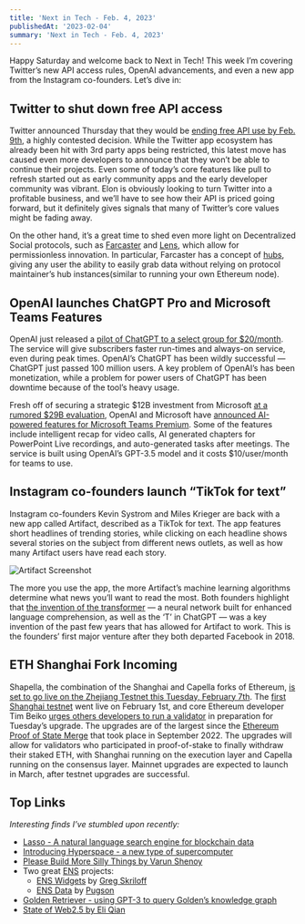 ```yaml
---
title: 'Next in Tech - Feb. 4, 2023'
publishedAt: '2023-02-04'
summary: 'Next in Tech - Feb. 4, 2023'
---
```


Happy Saturday and welcome back to Next in Tech! This week I’m covering Twitter’s new API access rules, OpenAI advancements, and even a new app from the Instagram co-founders. Let’s dive in:

## Twitter to shut down free API access

Twitter announced Thursday that they would be [ending free API use by Feb. 9th](https://twitter.com/TwitterDev/status/1621026986784337922), a highly contested decision. While the Twitter app ecosystem has already been hit with 3rd party apps being restricted, this latest move has caused even more developers to announce that they won’t be able to continue their projects. Even some of today’s core features like pull to refresh started out as early community apps and the early developer community was vibrant. Elon is obviously looking to turn Twitter into a profitable business, and we’ll have to see how their API is priced going forward, but it definitely gives signals that many of Twitter’s core values might be fading away.

On the other hand, it’s a great time to shed even more light on Decentralized Social protocols, such as [Farcaster](https://farcaster.xyz/) and [Lens](https://www.lens.xyz/), which allow for permissionless innovation. In particular, Farcaster has a concept of [hubs](https://github.com/farcasterxyz/protocol#4-hubs), giving any user the ability to easily grab data without relying on protocol maintainer’s hub instances(similar to running your own Ethereum node).

## OpenAI launches ChatGPT Pro and Microsoft Teams Features

OpenAI just released a [pilot of ChatGPT to a select group for $20/month](https://openai.com/blog/chatgpt-plus/). The service will give subscribers faster run-times and always-on service, even during peak times. OpenAI’s ChatGPT has been wildly successful — ChatGPT just passed 100 million users. A key problem of OpenAI’s has been monetization, while a problem for power users of ChatGPT has been downtime because of the tool’s heavy usage.

Fresh off of securing a strategic $12B investment from Microsoft [at a rumored $29B evaluation](https://www.wsj.com/articles/chatgpt-creator-openai-is-in-talks-for-tender-offer-that-would-value-it-at-29-billion-11672949279), OpenAI and Microsoft have [announced AI-powered features for Microsoft Teams Premium](https://www.microsoft.com/en-us/microsoft-365/blog/2023/02/01/microsoft-teams-premium-cut-costs-and-add-ai-powered-productivity/). Some of the features include intelligent recap for video calls, AI generated chapters for PowerPoint Live recordings, and auto-generated tasks after meetings. The service is built using OpenAI’s GPT-3.5 model and it costs $10/user/month for teams to use.

## Instagram co-founders launch “TikTok for text”

Instagram co-founders Kevin Systrom and Miles Krieger are back with a new app called Artifact, described as a TikTok for text. The app features short headlines of trending stories, while clicking on each headline shows several stories on the subject from different news outlets, as well as how many Artifact users have read each story.

![Artifact Screenshot](https://res.cloudinary.com/dz3c2rl2o/image/upload/v1704142851/media/ArtifactScreenshot.png)

The more you use the app, the more Artifact’s machine learning algorithms determine what news you’ll want to read the most. Both founders highlight that [the invention of the transformer](https://ai.googleblog.com/2017/08/transformer-novel-neural-network.html) — a neural network built for enhanced language comprehension, as well as the ‘T’ in ChatGPT — was a key invention of the past few years that has allowed for Artifact to work. This is the founders’ first major venture after they both departed Facebook in 2018.

## ETH Shanghai Fork Incoming

Shapella, the combination of the Shanghai and Capella forks of Ethereum, [is set to go live on the Zhejiang Testnet this Tuesday, February 7th](https://www.galaxy.com/research/insights/ethereum-all-core-developers-execution-call-154/). The [first Shanghai testnet](https://zhejiang.ethpandaops.io/) went live on February 1st, and core Ethereum developer Tim Beiko [urges others developers to run a validator](https://twitter.com/TimBeiko/status/1621210361704886273) in preparation for Tuesday’s upgrade. The upgrades are of the largest since the [Ethereum Proof of State Merge](https://ethereum.org/en/upgrades/merge/) that took place in September 2022. The upgrades will allow for validators who participated in proof-of-stake to finally withdraw their staked ETH, with Shanghai running on the execution layer and Capella running on the consensus layer. Mainnet upgrades are expected to launch in March, after testnet upgrades are successful.

## Top Links

_Interesting finds I’ve stumbled upon recently:_

- [Lasso - A natural language search engine for blockchain data](https://lasso.gg/)
- [Introducing Hyperspace - a new type of supercomputer](https://mirror.xyz/0xdC5d2d95CD48865b9d8d9b44827A4a85a65f2970/Rg1ietH8lFbzS3wwl6bnfOCdOoXvKMm3yZGFzSLc6EY)
- [Please Build More Silly Things by Varun Shenoy](https://varunshenoy.substack.com/p/please-build-more-silly-things)
- Two great [ENS](https://ens.app/) projects:
	- [ENS Widgets](http://enswidgets.xyz/) by [Greg Skriloff](https://twitter.com/gregskril)
	- [ENS Data](https://ensdata.net/?1) by [Pugson](https://twitter.com/pugson)
- [Golden Retriever - using GPT-3 to query Golden’s knowledge graph](https://golden.com/ai)
- [State of Web2.5 by Eli Qian](https://eliqian.substack.com/p/web25)